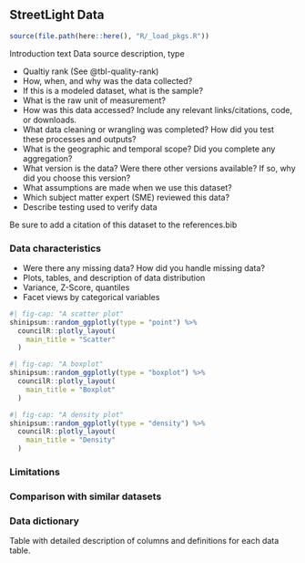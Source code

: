 ## StreetLight Data
```r
source(file.path(here::here(), "R/_load_pkgs.R"))
```

Introduction text 
Data source description, type

- Qualtiy rank (See @tbl-quality-rank)
- How, when, and why was the data collected?
- If this is a modeled dataset, what is the sample?
- What is the raw unit of measurement? 
- How was this data accessed? Include any relevant links/citations, code, or downloads.
- What data cleaning or wrangling was completed? How did you test these processes and outputs?
- What is the geographic and temporal scope? Did you complete any aggregation?
- What version is the data? Were there other versions available? If so, why did you choose this version?
- What assumptions are made when we use this dataset?
- Which subject matter expert (SME) reviewed this data?
- Describe testing used to verify data

Be sure to add a citation of this dataset to the references.bib

### Data characteristics

- Were there any missing data? How did you handle missing data?
- Plots, tables, and description of data distribution
- Variance, Z-Score, quantiles
- Facet views by categorical variables

```r
#| fig-cap: "A scatter plot"
shinipsum::random_ggplotly(type = "point") %>%
  councilR::plotly_layout(
    main_title = "Scatter"
  )
```


```r
#| fig-cap: "A boxplot"
shinipsum::random_ggplotly(type = "boxplot") %>%
  councilR::plotly_layout(
    main_title = "Boxplot"
  )
```


```r
#| fig-cap: "A density plot"
shinipsum::random_ggplotly(type = "density") %>%
  councilR::plotly_layout(
    main_title = "Density"
  )
```


### Limitations

### Comparison with similar datasets

### Data dictionary

Table with detailed description of columns and definitions for each data table.
